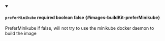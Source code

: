 
<details className="config-field" data-expandable="false" open>
<summary>

#### `preferMinikube` <span class="config-field-required" data-required="false">required</span> <span class="config-field-type">boolean</span> <span class="config-field-default">false</span> <span class="config-field-enum"></span> {#images-buildKit-preferMinikube}

PreferMinikube if false, will not try to use the minikube docker daemon to build the image

</summary>



</details>
